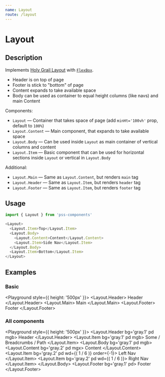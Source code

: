 ```yaml
---
name: Layout
route: /layout
---
```



# Layout

## Description

Implements [Holy Grail Layout](https://en.wikipedia.org/wiki/Holy_grail_(web_design)) with [`FlexBox`](#/flex-box).

- Header is on top of page
- Footer is stick to "bottom" of page
- Content expands to take available space
- Body can be used as container to equal height columns (like navs) and main Content

Components:

- `Layout` — Container that takes space of page (add `minHt='100vh'` prop, default to `100%`)
- `Layout.Content` — Main component, that expands to take available space
- `Layout.Body` — Can be used inside `Layout` as main container of vertical columns and content
- `Layout.Item` — Basic component that can be used for horizontal sections inside `Layout` or vertical in `Layout.Body`

Additional:

- `Layout.Main` — Same as `Layout.Content`, but renders `main` tag
- `Layout.Header` — Same as `Layout.Item`, but renders `header` tag
- `Layout.Footer` — Same as `Layout.Item`, but renders `footer` tag


## Usage

```js
import { Layout } from 'pss-components'
```

```js
<Layout>
  <Layout.Item>Top</Layout.Item>
  <Layout.Body>
    <Layout.Content>Content</Layout.Content>
    <Layout.Item>Side Nav</Layout.Item>
  </Layout.Body>
  <Layout.Item>Bottom</Layout.Item>
</Layout>
```

## Examples

### Basic

<Playground style={{ height: '500px' }}>
  <Layout>
    <Layout.Header>
      Header
    </Layout.Header>
    <Layout.Main>
      Main
    </Layout.Main>
    <Layout.Footer>
      Footer
    </Layout.Footer>
  </Layout>
</Playground>

### All components

<Playground style={{ height: '500px' }}>
  <Layout bg='gray.0' pd>
    <Layout.Header bg='gray.1' pd mgb>
      Header
    </Layout.Header>
    <Layout.Item bg='gray.1' pd mgb>
      Some / Breadcrumbs / Path
    </Layout.Item>
    <Layout.Body bg='gray.1' pd mgb>
      <Layout.Content bg='gray.2' pd mgx>
        Content
      </Layout.Content>
      <Layout.Item bg='gray.2' pd wd={( 1 / 6 )} order={-1}>
        Left Nav
      </Layout.Item>
      <Layout.Item bg='gray.2' pd wd={( 1 / 6 )}>
        Right Nav
      </Layout.Item>
    </Layout.Body>
    <Layout.Footer bg='gray.1' pd>
      Footer
    </Layout.Footer>
  </Layout>
</Playground>
